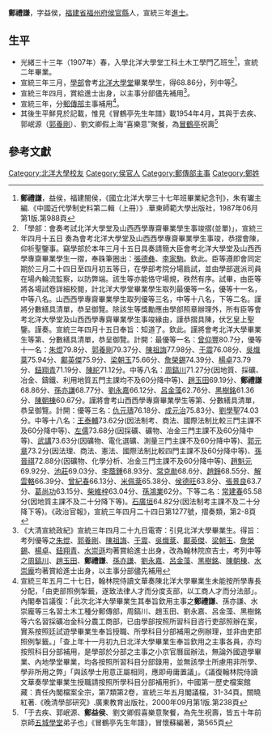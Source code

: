 {{明清人物信息框
| 姓名 = 鄭禮謙
| 原名 =
| 圖片名稱=  
| 圖片大小 = 220px
| 圖片說明 =  
| 最高職務 = 郵傳部主事<ref>《宣統四年職官錄》，內閣印鑄局編印，郵傳部，第5頁</ref>
| 國家 = 大清
| 爵位 =
| 籍貫 = [[福建省|福建省]][[福州府|福州府]][[侯官縣|侯官縣]]
| 族裔 =  
| 旗籍 =  
| 字號 = 字益侯
| 諡號 = 
| 出生日期 = 
| 出生地點 = 
| 逝世日期 =  
| 逝世地點 = 
| 墓葬 = 
| 配偶 =  
| 親屬 =   
| 出身 = 
* 宣統三年進士出身
| 經歷 = 
}}

'''鄭禮謙'''{{BD|？年||？年||catIdx=Z鄭禮謙}}，字益侯，[[福建省|福建省]][[福州府|福州府]][[侯官縣|侯官縣]]人，宣統三年[[進士|進士]]。

== 生平 ==
* 光緒三十三年（1907年）春，入學北洋大學堂工科土木工學門乙班生<ref>'''鄭禮謙'''，益侯，福建閩侯，《國立北洋大學三十七年班畢業紀念刊》，朱有瓛主編.《中國近代學制史料第二輯（上冊）》.華東師範大學出版社，1987年06月第1版.第988頁</ref>，宣統二年畢業。
* 宣統三年三月，[[學部|學部]]會考[[北洋大學堂|北洋大學堂]]畢業學生，得68.86分，列中等<ref>「學部：會奏考試北洋大學堂及山西西學專齋畢業學生事竣摺(並單)」，宣統三年四月十五日 奏為會考北洋大學堂及山西西學專齋畢業學生事竣，恭摺會陳，仰祈聖鑒事。竊學部於本年三月十五日具奏請簡大臣會考北洋大學堂及山西西學專齋畢業學生一摺，奉硃筆圈出：[[張德彝|張德彝]]、[[李家駒|李家駒]]。欽此。臣等遵即會同定期於三月二十四日至四月初五等日，在學部考院分場扃試，並由學部選派司員在場內輪流監察，以防弊端。該生等亦能恪守場規，秩然有序。試畢，由臣等將各場試卷詳細校閱，計北洋大學堂畢業學生取列最優等一名，優等十一名，中等八名。山西西學專齋畢業學生取列優等三名，中等十八名，下等二名。謹將分數繕具清單，恭呈御覽。除該生等獎勵應由學部照章辦理外，所有臣等會考北洋大學堂及山西西學專齋畢業學生事竣緣由，謹恭摺具陳，伏乞皇上聖鑒。謹奏。宣統三年四月十五日奉旨：知道了。欽此。謹將會考北洋大學畢業生等第、分數繕具清單，恭呈御覽。計開：最優等一名：[[曾仰豐|曾仰豐]]80.7分，優等十一名：[[朱焜|朱焜]]79.8分、[[郭養剛|郭養剛]]79.37分、[[陳祖誨|陳祖誨]]77.98分、[[于震_(宣統進士)|于震]]76.08分、[[吳熾棻|吳熾棻]]75.94分、[[鄺英傑|鄺英傑]]75.9分、[[梁朝玉|梁朝玉]]75.66分、[[詹榮錫|詹榮錫]]74.39分、[[楊卓_(宣統進士)|楊卓]]73.79分、[[鈕翔青|鈕翔青]]71.19分、[[陳紽|陳紽]]71.12分。中等八名：[[周鎬川|周鎬川]]71.27分(因地質、採礦、冶金、鑄鐵、利用地質五門主課均不及60分降中等)、[[趙玉田|趙玉田]]69.19分、'''鄭禮謙'''68.86分、[[孫亦謙|孫亦謙]]68.77分、[[劉永嘉|劉永嘉]]66.12分、[[呂金藻|呂金藻]]62.76分、[[黑樹銘|黑樹銘]]61.36分、[[陳朝棟|陳朝棟]]60.67分。謹將會考山西西學專齋畢業學生等第、分數繕具清單，恭呈御覽。計開：優等三名：[[仇元璹|仇元璹]]76.18分、[[成元治|成元治]]75.83分、[[劉學聖|劉學聖]]74.03分。中等十八名：[[王泰輔|王泰輔]]73.62分(因法制考、商法、國際法制比較三門主課不及60分降中等)、[[左儒|左儒]]73.68分(因採礦、礦物、冶金三門主課不及60分降中等)、[[武講|武講]]73.63分(因礦物、電化選礦、測量三門主課不及60分降中等)、[[郭元章|郭元章]]73.2分(因法理、商法、憲法、國際法制比較四門主課不及60分降中等)、[[孫晉祺|孫晉祺]]72.88分(因礦物、化學分析、冶金三門主課不及60分降中等)、[[趙魁元|趙魁元]]69.92分、[[池莊|池莊]]69.03分、[[李蔭鍾|李蔭鍾]]68.93分、[[常克勛|常克勛]]68.6分、[[趙錚|趙錚]]68.55分、[[解雲輅|解雲輅]]66.39分、[[曾紀春|曾紀春]]66.13分、[[米佩棻|米佩棻]]65.38分、[[侯德旺|侯德旺]]63.8分、[[張景良|張景良]]63.7分、[[葛尚功|葛尚功]]63.15分、[[柴維梓|柴維梓]]63.04分、[[孫鴻業|孫鴻業]]62分。下等二名：[[常建春|常建春]]65.58分(因地質主課不及二十分降下等)。[[石廣垣|石廣垣]]64.82分(因法制考主課不及二十分降下等)。《政治官報》，宣統三年四月二十四日第1277號，摺奏類，第2-8頁</ref>。
* 宣統三年四月，賞給進士出身，以主事分部儘先補用<ref>《大清宣統政紀》宣統三年四月二十九日電寄：引見北洋大學畢業生。得旨：考列優等之[[朱焜|朱焜]]、[[郭養剛|郭養剛]]、[[陳祖誨|陳祖誨]]、[[于震_(宣統進士)|于震]]、[[吳熾棻|吳熾棻]]、[[鄺英傑|鄺英傑]]、[[梁朝玉|梁朝玉]]、[[詹榮錫|詹榮錫]]、[[楊卓_(宣統進士)|楊卓]]、[[鈕翔青|鈕翔青]]、[[水崇遜|水崇遜]]均著賞給進士出身，改為翰林院庶吉士，考列中等之[[周鎬川|周鎬川]]、[[趙玉田|趙玉田]]、'''鄭禮謙'''、[[孫亦謙|孫亦謙]]、[[劉永嘉|劉永嘉]]、[[呂金藻|呂金藻]]、[[黑樹銘|黑樹銘]]、[[陳朝棟|陳朝棟]]、[[水崇龐|水崇龐]]均著賞給進士出身，以主事分部儘先補用</ref>。
* 宣統三年，分[[郵傳部|郵傳部]]主事補用<ref>宣統三年五月二十七日，翰林院侍讀文華奏陳北洋大學畢業生未能按所學專長分配，「由吏部照例掣籤，遂致法律人才而分度支部，以工商人才而分法部」。內閣奉旨議復：「此次北洋大學畢業生其奉旨欽用主事之'''鄭禮謙'''、孫亦謙、水崇龐等三名習土木工種分郵傳部，周鎬川、趙玉田、劉永嘉、呂金藻、黑樹銘等六名習採礦冶金科分農工商部，已由學部按照所習科目咨行吏部照辦在案，實系按照廷試遊學畢業生奉旨授職、所學科目分部補用之例辦理，並非由吏部照例掣籤。」「查上年十一月初九日北洋大學畢業生奉旨欽用之主事各員，亦均按照科目分部補用，是學部於分部之主事之小京官曆屆辦法，無論外國遊學畢業、內地學堂畢業，均各按照所習科目分部錄用，並無該學士所慮用非所學、學非所用之弊」「與該學士用意正屬相同，應即毋庸置議」。《議復翰林院侍讀文華奏學堂畢業生授職請按照所學科目分部補用折》，中國第一歷史檔案館藏：責任內閣檔案全宗，第7類第2卷，宣統三年五月閣議檔，31-34頁。關曉紅著.《晚清學部研究》.廣東教育出版社，2000年09月第1版.第238頁</ref>。
* 其後生平鮮見於記載，惟見《冒鶴亭先生年譜》載1954年4月，其與于去疾、郭岷源（[[郭養剛|郭養剛]]）、劉文卿假上海“喜樂意”聚餐，為[[冒鶴亭|冒鶴亭]]祝壽<ref>「于去疾、郭岷源、'''鄭益侯'''、劉文卿假喜樂意聚餐，為先生祝壽，皆五十年前京師[[五城學堂|五城學堂]]弟子也」《冒鶴亭先生年譜》，冒懷蘇編著，第565頁</ref>

==參考文獻==
{{Reflist|1}}

{{宣統三年游學畢業進士}}
{{DEFAULTSORT:Z鄭禮謙}}
[[Category:北洋大學校友|Category:北洋大學校友]]
[[Category:侯官人|Category:侯官人]]
[[Category:郵傳部主事|Category:郵傳部主事]]
[[Category:鄭姓|Category:鄭姓]]